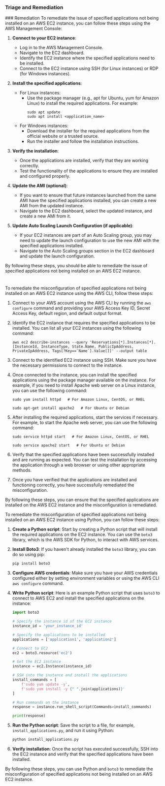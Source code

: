 
### Triage and Remediation
<Tabs>
<Tab title='Remediation'>
### Remediation

<AccordionGroup>
<Accordion title='Using Console' defaultOpen='true'>
To remediate the issue of specified applications not being installed on an AWS EC2 instance, you can follow these steps using the AWS Management Console:

1. **Connect to your EC2 instance**: 
   - Log in to the AWS Management Console.
   - Navigate to the EC2 dashboard.
   - Identify the EC2 instance where the specified applications need to be installed.
   - Connect to the EC2 instance using SSH (for Linux instances) or RDP (for Windows instances).

2. **Install the specified applications**:
   - For Linux instances:
     - Use the package manager (e.g., apt for Ubuntu, yum for Amazon Linux) to install the required applications. For example:
       ```
       sudo apt update
       sudo apt install <application_name>
       ```
   - For Windows instances:
     - Download the installer for the required applications from the official website or a trusted source.
     - Run the installer and follow the installation instructions.

3. **Verify the installation**:
   - Once the applications are installed, verify that they are working correctly.
   - Test the functionality of the applications to ensure they are installed and configured properly.

4. **Update the AMI (optional)**:
   - If you want to ensure that future instances launched from the same AMI have the specified applications installed, you can create a new AMI from the updated instance.
   - Navigate to the EC2 dashboard, select the updated instance, and create a new AMI from it.

5. **Update Auto Scaling Launch Configuration (if applicable)**:
   - If your EC2 instances are part of an Auto Scaling group, you may need to update the launch configuration to use the new AMI with the specified applications installed.
   - Navigate to the Auto Scaling groups section in the EC2 dashboard and update the launch configuration.

By following these steps, you should be able to remediate the issue of specified applications not being installed on an AWS EC2 instance.

#
</Accordion>

<Accordion title='Using CLI'>
To remediate the misconfiguration of specified applications not being installed on an AWS EC2 instance using the AWS CLI, follow these steps:

1. Connect to your AWS account using the AWS CLI by running the `aws configure` command and providing your AWS Access Key ID, Secret Access Key, default region, and default output format.

2. Identify the EC2 instance that requires the specified applications to be installed. You can list all your EC2 instances using the following command:
   ```
   aws ec2 describe-instances --query 'Reservations[*].Instances[*].[InstanceId, InstanceType, State.Name, PublicIpAddress, PrivateIpAddress, Tags[?Key==`Name`].Value[]]' --output table
   ```

3. Connect to the identified EC2 instance using SSH. Make sure you have the necessary permissions to connect to the instance.

4. Once connected to the instance, you can install the specified applications using the package manager available on the instance. For example, if you need to install Apache web server on a Linux instance, you can use the following command:
   ```
   sudo yum install httpd   # For Amazon Linux, CentOS, or RHEL
   ```
   ```
   sudo apt-get install apache2   # For Ubuntu or Debian
   ```

5. After installing the required applications, start the services if necessary. For example, to start the Apache web server, you can use the following command:
   ```
   sudo service httpd start   # For Amazon Linux, CentOS, or RHEL
   ```
   ```
   sudo service apache2 start   # For Ubuntu or Debian
   ```

6. Verify that the specified applications have been successfully installed and are running as expected. You can test the installation by accessing the application through a web browser or using other appropriate methods.

7. Once you have verified that the applications are installed and functioning correctly, you have successfully remediated the misconfiguration.

By following these steps, you can ensure that the specified applications are installed on the AWS EC2 instance and the misconfiguration is remediated.
</Accordion>

<Accordion title='Using Python'>
To remediate the misconfiguration of specified applications not being installed on an AWS EC2 instance using Python, you can follow these steps:

1. **Create a Python script**: Start by creating a Python script that will install the required applications on the EC2 instance. You can use the `boto3` library, which is the AWS SDK for Python, to interact with AWS services.

2. **Install Boto3**: If you haven't already installed the `boto3` library, you can do so using pip:
   ```bash
   pip install boto3
   ```

3. **Configure AWS credentials**: Make sure you have your AWS credentials configured either by setting environment variables or using the AWS CLI `aws configure` command.

4. **Write Python script**: Here is an example Python script that uses `boto3` to connect to AWS EC2 and install the specified applications on the instance:
   ```python
   import boto3

   # Specify the instance id of the EC2 instance
   instance_id = 'your_instance_id'

   # Specify the applications to be installed
   applications = ['application1', 'application2']

   # Connect to EC2
   ec2 = boto3.resource('ec2')

   # Get the EC2 instance
   instance = ec2.Instance(instance_id)

   # SSH into the instance and install the applications
   install_commands = [
       f'sudo yum update -y',
       f'sudo yum install -y {" ".join(applications)}'
   ]

   # Run commands on the instance
   response = instance.run_shell_script(Commands=install_commands)

   print(response)
   ```

5. **Run the Python script**: Save the script to a file, for example, `install_applications.py`, and run it using Python:
   ```bash
   python install_applications.py
   ```

6. **Verify installation**: Once the script has executed successfully, SSH into the EC2 instance and verify that the specified applications have been installed.

By following these steps, you can use Python and `boto3` to remediate the misconfiguration of specified applications not being installed on an AWS EC2 instance.
</Accordion>

</AccordionGroup>
</Tab>
</Tabs>
